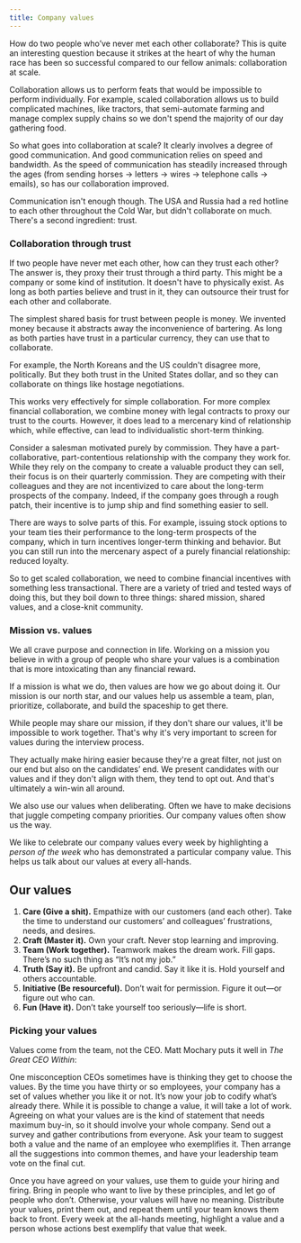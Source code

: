 ```yaml
---
title: Company values
---
```



How do two people who’ve never met each other collaborate? This is quite an interesting question because it strikes at the heart of why the human race has been so successful compared to our fellow animals: collaboration at scale.

Collaboration allows us to perform feats that would be impossible to perform individually. For example, scaled collaboration allows us to build complicated machines, like tractors, that semi-automate farming and manage complex supply chains so we don't spend the majority of our day gathering food.

So what goes into collaboration at scale? It clearly involves a degree of good communication. And good communication relies on speed and bandwidth. As the speed of communication has steadily increased through the ages (from sending horses → letters → wires → telephone calls → emails), so has our collaboration improved.

Communication isn't enough though. The USA and Russia had a red hotline to each other throughout the Cold War, but didn't collaborate on much. There's a second ingredient: trust.

### Collaboration through trust

If two people have never met each other, how can they trust each other? The answer is, they proxy their trust through a third party. This might be a company or some kind of institution. It doesn't have to physically exist. As long as both parties believe and trust in it, they can outsource their trust for each other and collaborate.

The simplest shared basis for trust between people is money. We invented money because it abstracts away the inconvenience of bartering. As long as both parties have trust in a particular currency, they can use that to collaborate.

For example, the North Koreans and the US couldn't disagree more, politically. But they both trust in the United States dollar, and so they can collaborate on things like hostage negotiations.

This works very effectively for simple collaboration. For more complex financial collaboration, we combine money with legal contracts to proxy our trust to the courts. However, it does lead to a mercenary kind of relationship which, while effective, can lead to individualistic short-term thinking.

Consider a salesman motivated purely by commission. They have a part-collaborative, part-contentious relationship with the company they work for. While they rely on the company to create a valuable product they can sell, their focus is on their quarterly commission. They are competing with their colleagues and they are not incentivized to care about the long-term prospects of the company. Indeed, if the company goes through a rough patch, their incentive is to jump ship and find something easier to sell.

There are ways to solve parts of this. For example, issuing stock options to your team ties their performance to the long-term prospects of the company, which in turn incentives longer-term thinking and behavior. But you can still run into the mercenary aspect of a purely financial relationship: reduced loyalty.

So to get scaled collaboration, we need to combine financial incentives with something less transactional. There are a variety of tried and tested ways of doing this, but they boil down to three things: shared mission, shared values, and a close-knit community.

### Mission vs. values

We all crave purpose and connection in life. Working on a mission you believe in with a group of people who share your values is a combination that is more intoxicating than any financial reward.

If a mission is what we do, then values are how we go about doing it. Our mission is our north star, and our values help us assemble a team, plan, prioritize, collaborate, and build the spaceship to get there.

While people may share our mission, if they don't share our values, it'll be impossible to work together. That's why it's very important to screen for values during the interview process.

They actually make hiring easier because they're a great filter, not just on our end but also on the candidates’ end. We present candidates with our values and if they don't align with them, they tend to opt out. And that's ultimately a win-win all around.

We also use our values when deliberating. Often we have to make decisions that juggle competing company priorities. Our company values often show us the way.

We like to celebrate our company values every week by highlighting a _person of the week_ who has demonstrated a particular company value. This helps us talk about our values at every all-hands.

## Our values

1. **Care (Give a shit).** Empathize with our customers (and each other). Take the time to understand our customers’ and colleagues’ frustrations, needs, and desires.
2. **Craft (Master it).** Own your craft. Never stop learning and improving.
3. **Team (Work together).** Teamwork makes the dream work. Fill gaps. There’s no such thing as “It’s not my job.”
4. **Truth (Say it).** Be upfront and candid. Say it like it is. Hold yourself and others accountable.
5. **Initiative (Be resourceful).** Don’t wait for permission. Figure it out—or figure out who can.
6. **Fun (Have it).** Don’t take yourself too seriously—life is short.

### Picking your values

Values come from the team, not the CEO. Matt Mochary puts it well in _The Great CEO Within_:

<Callout emoji="📖">
One misconception CEOs sometimes have is thinking they get to choose the values. By the time you have thirty or so employees, your company has a set of values whether you like it or not. It’s now your job to codify what’s already there. While it is possible to change a value, it will take a lot of work. Agreeing on what your values are is the kind of statement that needs maximum buy-in, so it should involve your whole company. Send out a survey and gather contributions from everyone. Ask your team to suggest both a value and the name of an employee who exemplifies it. Then arrange all the suggestions into common themes, and have your leadership team vote on the final cut.

Once you have agreed on your values, use them to guide your hiring and firing. Bring in people who want to live by these principles, and let go of people who don’t. Otherwise, your values will have no meaning. Distribute your values, print them out, and repeat them until your team knows them back to front. Every week at the all-hands meeting, highlight a value and a person whose actions best exemplify that value that week.

</Callout>
